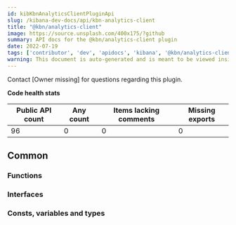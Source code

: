 ```yaml
---
id: kibKbnAnalyticsClientPluginApi
slug: /kibana-dev-docs/api/kbn-analytics-client
title: "@kbn/analytics-client"
image: https://source.unsplash.com/400x175/?github
summary: API docs for the @kbn/analytics-client plugin
date: 2022-07-19
tags: ['contributor', 'dev', 'apidocs', 'kibana', '@kbn/analytics-client']
warning: This document is auto-generated and is meant to be viewed inside our experimental, new docs system. Reach out in #docs-engineering for more info.
---
```




Contact [Owner missing] for questions regarding this plugin.

**Code health stats**

| Public API count  | Any count | Items lacking comments | Missing exports |
|-------------------|-----------|------------------------|-----------------|
| 96 | 0 | 0 | 0 |

## Common

### Functions
<DocDefinitionList data={kbnAnalyticsClientObj.common.functions}/>

### Interfaces
<DocDefinitionList data={kbnAnalyticsClientObj.common.interfaces}/>

### Consts, variables and types
<DocDefinitionList data={kbnAnalyticsClientObj.common.misc}/>

